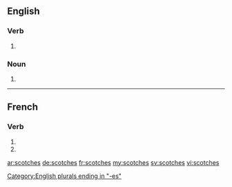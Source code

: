 {{also|scotchés}}
==English==

===Verb===
{{head|en|verb form}}

# {{en-third-person singular of|scotch}}

===Noun===
{{head|en|plural}}

# {{plural of|scotch|lang=en}}

[[Category:English plurals ending in "-es"]]

----

==French==

===Verb===
{{fr-verb-form}}

# {{conjugation of|scotcher||2|s|pres|ind|lang=fr}}
# {{conjugation of|scotcher||2|s|pres|sub|lang=fr}}

[[ar:scotches]]
[[de:scotches]]
[[fr:scotches]]
[[my:scotches]]
[[sv:scotches]]
[[vi:scotches]]